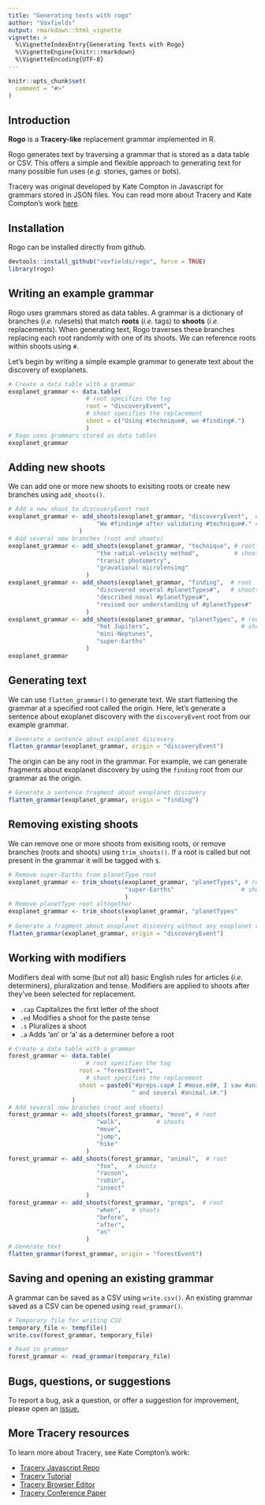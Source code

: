 ```yaml
---
title: "Generating texts with rogo"
author: "Voxfields"
output: rmarkdown::html_vignette
vignette: >
  %\VignetteIndexEntry{Generating Texts with Rogo}
  %\VignetteEngine{knitr::rmarkdown}
  %\VignetteEncoding{UTF-8}
---
```


```r
knitr::opts_chunk$set(
  comment = "#>"
)
```

## Introduction

**Rogo** is a **Tracery-like** replacement grammar implemented in R. 

Rogo generates text by traversing a grammar that is stored as a data table or CSV. This offers a simple and flexible approach to generating text for many possible fun uses (*e.g.* stories, games or bots).

Tracery was original developed by Kate Compton in Javascript for grammars stored in JSON files. You can read more about Tracery and Kate Compton's work [here](https://www.tracery.io).

## Installation

Rogo can be installed directly from github.

```r
devtools::install_github("voxfields/rogo", force = TRUE)
library(rogo)

```

## Writing an example grammar

Rogo uses grammars stored as data tables. A grammar is a dictionary of branches (*i.e.* rulesets) that match **roots** (*i.e.* tags) to **shoots** (*i.e.* replacements). When generating text, Rogo traverses these branches replacing each root randomly with one of its shoots. We can reference roots within shoots using `#`. 

Let's begin by writing a simple example grammar to generate text about the discovery of exoplanets. 

```r
# Create a data table with a grammar
exoplanet_grammar <- data.table(
                      # root specifies the tag
                      root = "discoveryEvent", 
                      # shoot specifies the replacement
                      shoot = c("Using #technique#, we #finding#.")
                      )
# Rogo uses grammars stored as data tables
exoplanet_grammar
```

## Adding new shoots

We can add one or more new shoots to exisiting roots or create new branches using `add_shoots()`. 

```r
# Add a new shoot to discoveryEvent root
exoplanet_grammar <- add_shoots(exoplanet_grammar, "discoveryEvent",  # root
                         "We #finding# after validating #technique#." # shoot
                    )
# Add several new branches (root and shoots)
exoplanet_grammar <- add_shoots(exoplanet_grammar, "technique", # root
                         "the radial-velocity method",          # shoots
                         "transit photometry", 
                         "gravational microlensing"
                      )
exoplanet_grammar <- add_shoots(exoplanet_grammar, "finding",  # root
                         "discovered several #planetTypes#",   # shoots
                         "described novel #planetTypes#", 
                         "revised our understanding of #planetTypes#"
                      )
exoplanet_grammar <- add_shoots(exoplanet_grammar, "planetTypes", # root
                         "hot Jupiters",                          # shoots
                         "mini-Neptunes", 
                         "super-Earths"
                      )
exoplanet_grammar
```

## Generating text

We can use `flatten_grammar()` to generate text. We start flattening the grammar at a specified root called the origin. Here, let's generate a sentence about exoplanet discovery with the `discoveryEvent` root from our example grammar.

```r
# Generate a sentence about exoplanet discovery
flatten_grammar(exoplanet_grammar, origin = "discoveryEvent")
```

The origin can be any root in the grammar. For example, we can generate fragments about exoplanet discovery by using the `finding` root from our grammar as the origin.

```r
# Generate a sentence fragment about exoplanet discovery
flatten_grammar(exoplanet_grammar, origin = "finding")
```

## Removing existing shoots

We can remove one or more shoots from exisiting roots, or remove branches (roots and shoots) using `trim_shoots()`. If a root is called but not present in the grammar it will be tagged with `$`.

```r
# Remove super-Earths from planetType root
exoplanet_grammar <- trim_shoots(exoplanet_grammar, "planetTypes", # root
                                 "super-Earths"                   # shoot
                                 )
# Remove planetType root altogether 
exoplanet_grammar <- trim_shoots(exoplanet_grammar, "planetTypes"
                                 )
# Generate a fragment about exoplanet discovery without any exoplanet root
flatten_grammar(exoplanet_grammar, origin = "discoveryEvent")
```

## Working with modifiers

Modifiers deal with some (but not all) basic English rules for articles (*i.e.* determiners), pluralization and tense. Modifiers are applied to shoots after they've been selected for replacement.

* `.cap` Capitalizes the first letter of the shoot
* `.ed` Modifies a shoot for the paste tense
* `.s` Pluralizes a shoot
* `.a` Adds 'an' or 'a' as a determiner before a root

```r
# Create a data table with a grammar
forest_grammar <- data.table(
                      # root specifies the tag
                    root = "forestEvent", 
                      # shoot specifies the replacement
                    shoot = paste0("#preps.cap# I #move.ed#, I saw #animal.a#",
                                   " and several #animal.s#.")
                  )
# Add several new branches (root and shoots)
forest_grammar <- add_shoots(forest_grammar, "move", # root
                         "walk",          # shoots
                         "move", 
                         "jump",
                         "hike"
                      )
forest_grammar <- add_shoots(forest_grammar, "animal",  # root
                         "fox",   # shoots
                         "racoon", 
                         "robin",
                         "insect"
                      )
forest_grammar <- add_shoots(forest_grammar, "preps",  # root
                         "when",   # shoots
                         "before", 
                         "after",
                         "as"
                      )
# Generate text
flatten_grammar(forest_grammar, origin = "forestEvent")
```

## Saving and opening an existing grammar

A grammar can be saved as a CSV using `write.csv()`. An existing grammar saved as a CSV can be opened using `read_grammar()`.

```r
# Temporary file for writing CSV 
temporary_file <- tempfile()
write.csv(forest_grammar, temporary_file)

# Read in grammar
forest_grammar <- read_grammar(temporary_file)
```

## Bugs, questions, or suggestions 

To report a bug, ask a question, or offer a suggestion for improvement, please open an [issue.](https://github.com/voxfields/rogo/issues)

## More Tracery resources

To learn more about Tracery, see Kate Compton's work:

* [Tracery Javascript Repo](https://github.com/galaxykate/tracery/tree/tracery2)
* [Tracery Tutorial](http://www.crystalcodepalace.com/traceryTut.html)
* [Tracery Browser Editor](http://tracery.io/editor/)
* [Tracery Conference Paper](https://link.springer.com/chapter/10.1007/978-3-319-27036-4_14)

